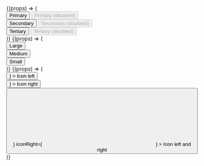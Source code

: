 
<Meta title="Core/Button" component={Button} />

<Canvas>
  <Story name="Variants">
    {(props) => (
      <div>
        <div>
          <Button {...props} mb={4} mr={2}>
            Primary
          </Button>
          <Button {...props} mb={4} disabled>
            Primary (disabled)
          </Button>
        </div>
        <div>
          <Button {...props} variant="secondary" mb={4} mr={2}>
            Secondary
          </Button>
          <Button {...props} variant="secondary" mb={4} disabled>
            Secondary (disabled)
          </Button>
        </div>
        <div>
          <Button {...props} variant="tertiary" mb={4} mr={2}>
            Tertiary
          </Button>
          <Button {...props} variant="tertiary" mb={4} disabled>
            Tertiary (disabled)
          </Button>
        </div>
      </div>
    )}
  </Story>
  <Story name="Sizes">
    {(props) => (
      <div>
        <div>
          <Button {...props} mb={4} size="large">
            Large
          </Button>
        </div>
        <div>
          <Button {...props} mb={4}>
            Medium
          </Button>
        </div>
        <div>
          <Button {...props} mb={4} size="small">
            Small
          </Button>
        </div>
      </div>
    )}
  </Story>
  <Story name="Icons">
    {(props) => (
      <div>
        <div>
          <Button
            {...props}
            mb={4}
            iconLeft={<SVG src={userIcon} stroke="white" />}
          >
            Icon left
          </Button>
        </div>
        <div>
          <Button
            {...props}
            mb={4}
            iconRight={<SVG src={userIcon} stroke="white" />}
          >
            Icon right
          </Button>
        </div>
        <div>
          <Button
            {...props}
            mb={4}
            iconLeft={<SVG src={tickIcon} stroke="white" />}
            iconRight={<SVG src={userIcon} stroke="white" />}
          >
            Icon left and right
          </Button>
        </div>
      </div>
    )}
  </Story>
</Canvas>
